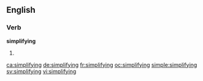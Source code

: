 ==English==

===Verb===
'''simplifying'''

# {{present participle of|simplify}}

[[ca:simplifying]]
[[de:simplifying]]
[[fr:simplifying]]
[[oc:simplifying]]
[[simple:simplifying]]
[[sv:simplifying]]
[[vi:simplifying]]